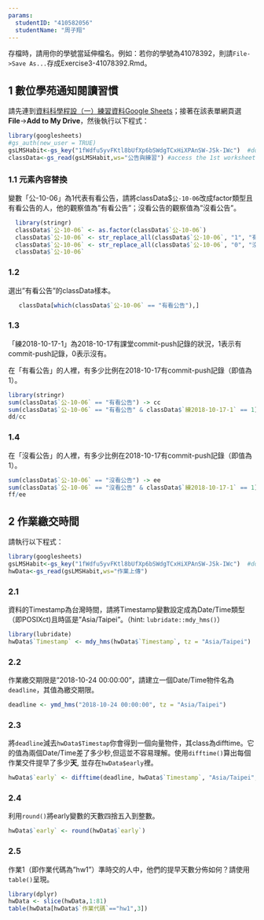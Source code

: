 ```yaml
---
params:
  studentID: "410582056"
  studentName: "周子翔"
---
```

存檔時，請用你的學號當延伸檔名。例如：若你的學號為41078392，則請`File->Save As...`存成Exercise3-41078392.Rmd。

## 1 數位學苑通知閱讀習慣
請先連到[資料科學程設（一）練習資料Google Sheets](https://docs.google.com/spreadsheets/d/1fWdfu5yvFKtl8bUfXp6bSWdgTCxHiXPAnSW-JSk-IWc/edit#gid=2059291896)；接著在該表單網頁選**File**->**Add to My Drive**，然後執行以下程式：

```r
library(googlesheets)
#gs_auth(new_user = TRUE)
gsLMSHabit<-gs_key("1fWdfu5yvFKtl8bUfXp6bSWdgTCxHiXPAnSW-JSk-IWc")  #download sheet information as an object
classData<-gs_read(gsLMSHabit,ws="公告與練習") #access the 1st worksheet
```

### 1.1 元素內容替換
變數「公-10-06」為1代表有看公告，請將classData$`公-10-06`改成factor類型且有看公告的人，他的觀察值為"有看公告"；沒看公告的觀察值為"沒看公告"。

```r
  library(stringr)
  classData$`公-10-06` <- as.factor(classData$`公-10-06`)
  classData$`公-10-06` <- str_replace_all(classData$`公-10-06`, "1", "有看公告") 
  classData$`公-10-06` <- str_replace_all(classData$`公-10-06`, "0", "沒看公告")
  classData$`公-10-06`
```

### 1.2 
選出"有看公告"的classData樣本。

```r
   classData[which(classData$`公-10-06` == "有看公告"),]
```

### 1.3
「練2018-10-17-1」為2018-10-17有課堂commit-push記錄的狀況，1表示有commit-push記錄，0表示沒有。

在「有看公告」的人裡，有多少比例在2018-10-17有commit-push記錄（即值為1）。

```r

library(stringr)
sum(classData$`公-10-06` == "有看公告") -> cc
sum(classData$`公-10-06` == "有看公告" & classData$`練2018-10-17-1` == 1) -> dd
dd/cc
```

### 1.4
在「沒看公告」的人裡，有多少比例在2018-10-17有commit-push記錄（即值為1）。

```r
sum(classData$`公-10-06` == "沒看公告") -> ee
sum(classData$`公-10-06` == "沒看公告" & classData$`練2018-10-17-1` == 1) -> ff
ff/ee
```

## 2 作業繳交時間

請執行以下程式： 
```r
library(googlesheets)
gsLMSHabit<-gs_key("1fWdfu5yvFKtl8bUfXp6bSWdgTCxHiXPAnSW-JSk-IWc")  #download sheet information as an object
hwData<-gs_read(gsLMSHabit,ws="作業上傳") 
```


### 2.1
資料的Timestamp為台灣時間，請將Timestamp變數設定成為Date/Time類型（即POSIXct)且時區是"Asia/Taipei"。（hint: `lubridate::mdy_hms()`）
```r
library(lubridate)
hwData$`Timestamp` <- mdy_hms(hwData$`Timestamp`, tz = "Asia/Taipei")
```

### 2.2
作業繳交期限是"2018-10-24 00:00:00"，請建立一個Date/Time物件名為`deadline`，其值為繳交期限。

```r
deadline <- ymd_hms("2018-10-24 00:00:00", tz = "Asia/Taipei")
```

### 2.3
將`deadline`減去`hwData$Timestap`你會得到一個向量物件，其class為difftime。它的值為兩個Date/Time差了多少秒,但這並不容易理解。使用`difftime()`算出每個作業交件提早了多少**天**, 並存在`hwData$early`裡。

```r
hwData$`early` <- difftime(deadline, hwData$`Timestamp`, "Asia/Taipei", "days")
```

### 2.4
利用`round()`將early變數的天數四捨五入到整數。

```r
hwData$`early` <- round(hwData$`early`)
```

### 2.5
作業1（即作業代碼為"hw1"）準時交的人中，他們的提早天數分佈如何？請使用`table()`呈現。

```r
library(dplyr)
hwData <- slice(hwData,1:81)
table(hwData[hwData$`作業代碼`=="hw1",3])
```

